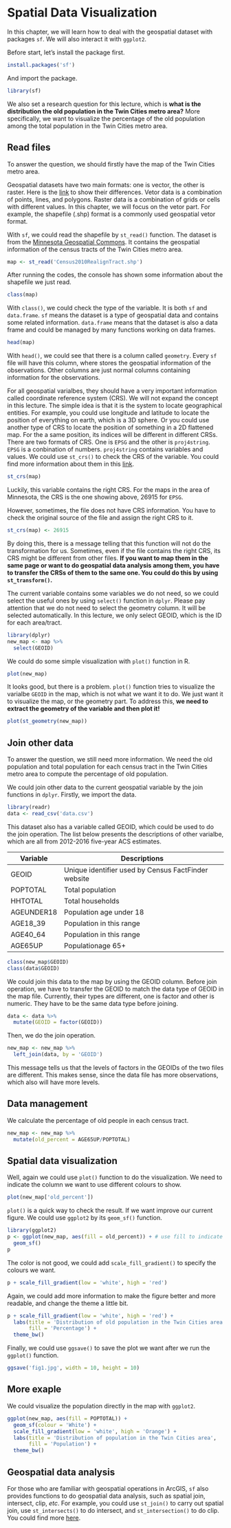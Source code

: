 # Spatial Data Visualization

In this chapter, we will learn how to deal with the geospatial dataset with packages ``sf``. We will also interact it with ``ggplot2``.

Before start, let's install the package first.

```r
install.packages('sf')
```

And import the package.

```r
library(sf)
```

We also set a research question for this lecture, which is **what is the distribution the old population in the Twin Cities metro area?** More specifically, we want to visualize the percentage of the old population among the total population in the Twin Cities metro area.

## Read files

To answer the question, we should firstly have the map of the Twin Cities metro area.

Geospatial datasets have two main formats: one is vector, the other is raster. Here is the [link](https://umar-yusuf.blogspot.com/2016/05/working-with-vector-and-raster-data-in.html) to show their differences. Vetor data is a combination of points, lines, and polygons. Raster data is a combination of grids or cells with different values. In this chapter, we will focus on the vetor part. For example, the shapefile (.shp) format is a commonly used geospatial vetor format.

With ``sf``, we could read the shapefile by ``st_read()`` function. The dataset is from the [Minnesota Geospatial Commons](https://gisdata.mn.gov/dataset/us-mn-state-metc-society-census2010realign). It contains the geospatial information of the census tracts of the Twin Cities metro area.

```r
map <- st_read('Census2010RealignTract.shp')
```

After running the codes, the console has shown some information about the shapefile we just read.

```r
class(map)
```

With ``class()``, we could check the type of the variable. It is both ``sf`` and ``data.frame``. ``sf`` means the dataset is a type of geospatial data and contains some related information. ``data.frame`` means that the dataset is also a data frame and could be managed by many functions working on data frames.

```r
head(map)
```

With ``head()``, we could see that there is a column called ``geometry``. Every ``sf`` file will have this column, where stores the geospatial information of the observations. Other columns are just normal columns containing information for the observations.

For all geospatial varialbes, they should have a very important information called coordinate reference system (CRS). We will not expand the concept in this lecture. The simple idea is that it is the system to locate geographical entities. For example, you could use longitude and latitude to locate the position of everything on earth, which is a 3D sphere. Or you could use another type of CRS to locate the position of something in a 2D flattened map. For the a same position, its indices will be different in different CRSs. There are two formats of CRS. One is ``EPSG`` and the other is ``proj4string``. ``EPSG`` is a conbination of numbers. ``proj4string`` contains variables and values. We could use ``st_crs()`` to check the CRS of the variable. You could find more information about them in this [link](https://spatialreference.org/).

```r
st_crs(map)
```

Luckily, this variable contains the right CRS. For the maps in the area of Minnesota, the CRS is the one showing above, 26915 for ``EPSG``.

However, sometimes, the file does not have CRS information. You have to check the original source of the file and assign the right CRS to it.

```r
st_crs(map) <- 26915
```

By doing this, there is a message telling that this function will not do the transformation for us. Sometimes, even if the file contains the right CRS, its CRS might be different from other files. **If you want to map them in the same page or want to do geospatial data analysis among them, you have to transfer the CRSs of them to the same one. You could do this by using ``st_transform()``.**

The current variable contains some variables we do not need, so we could select the useful ones by using ``select()`` function in ``dplyr``. Please pay attention that we do not need to select the geometry column. It will be selected automatically. In this lecture, we only select GEOID, which is the ID for each area/tract.

```r
library(dplyr)
new_map <- map %>%
  select(GEOID)
```

We could do some simple visualization with ``plot()`` function in R.

```r
plot(new_map)
```

It looks good, but there is a problem. ``plot()`` function tries to visualize the varialbe ``GEOID`` in the map, which is not what we want it to do. We just want it to visualize the map, or the geometry part. To address this, **we need to extract the geometry of the variable and then plot it!**

```r
plot(st_geometry(new_map))
```

## Join other data

To answer the question, we still need more information. We need the old population and total population for each census tract in the Twin Cities metro area to compute the percentage of old population.

We could join other data to the current geospatial variable by the join functions in ``dplyr``. Firstly, we import the data.

```r
library(readr)
data <- read_csv('data.csv')
```

This dataset also has a variable called GEOID, which could be used to do the join operation. The list below presents the descriptions of other varialbe, which are all from 2012-2016 five-year ACS estimates.

| Variable   | Descriptions                                        |
|------------|-----------------------------------------------------|
| GEOID      | Unique identifier used by Census FactFinder website |
| POPTOTAL   | Total population                                    |
| HHTOTAL    | Total households                                    |
| AGEUNDER18 | Population age under 18                             |
| AGE18_39   | Population in this range                            |
| AGE40_64   | Population in this range                            |
| AGE65UP    | Populationage 65+                                   |

```r
class(new_map$GEOID)
class(data$GEOID)
```

We could join this data to the map by using the GEOID column. Before join operation, we have to transfer the GEOID to match the data type of GEOID in the map file. Currently, their types are different, one is factor and other is numeric. They have to be the same data type before joining.

```r
data <- data %>%
  mutate(GEOID = factor(GEOID))
```

Then, we do the join operation.

```r
new_map <- new_map %>%
  left_join(data, by = 'GEOID')
```

This message tells us that the levels of factors in the GEOIDs of the two files are different. This makes sense, since the data file has more observations, which also will have more levels.

## Data management

We calculate the percentage of old people in each census tract.

```r
new_map <- new_map %>%
  mutate(old_percent = AGE65UP/POPTOTAL)
```

## Spatial data visualization

Well, again we could use ``plot()`` function to do the visualization. We need to indicate the column we want to use different colours to show.

```r
plot(new_map['old_percent'])
```

``plot()`` is a quick way to check the result. If we want improve our current figure. We could use ``ggplot2`` by its ``geom_sf()`` function.

```r
library(ggplot2)
p <- ggplot(new_map, aes(fill = old_percent)) + # use fill to indicate the variable you want to visualize
  geom_sf()
p
```

The color is not good, we could add ``scale_fill_gradient()`` to specify the colours we want.

```r
p + scale_fill_gradient(low = 'white', high = 'red')
```

Again, we could add more information to make the figure better and more readable, and change the theme a little bit.

```r
p + scale_fill_gradient(low = 'white', high = 'red') +
  labs(title = 'Distribution of old population in the Twin Cities area',
       fill = 'Percentage') +
  theme_bw()
```

Finally, we could use ``ggsave()`` to save the plot we want after we run the ``ggplot()`` function.

```r
ggsave('fig1.jpg', width = 10, height = 10)
```


## More exaple

We could visualize the population directly in the map with ``ggplot2``.

```r
ggplot(new_map, aes(fill = POPTOTAL)) +
  geom_sf(colour = 'White') +
  scale_fill_gradient(low = 'white', high = 'Orange') +
  labs(title = 'Distribution of population in the Twin Cities area',
       fill = 'Population') +
  theme_bw()
```

## Geospatial data analysis

For those who are familiar with geospatial operations in ArcGIS, ``sf`` also provides functions to do geospatial data analysis, such as spatial join, intersect, clip, *etc*. For example, you could use ``st_join()`` to carry out spatial join, use ``st_intersects()`` to do intersect, and ``st_intersection()`` to do clip. You could find more [here](https://r-spatial.github.io/sf/index.html).


